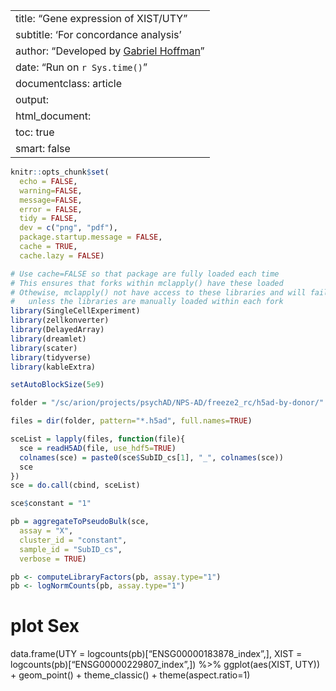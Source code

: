 
--
title: "Gene expression of XIST/UTY"
subtitle: 'For concordance analysis'
author: "Developed by [Gabriel Hoffman](http://gabrielhoffman.github.io/)"
date: "Run on `r Sys.time()`"
documentclass: article
output: 
  html_document:
  toc: true
  smart: false
---


<!--- 

cd /sc/arion/projects/CommonMind/hoffman/NPS-AD/work/nps_ad/freeze_v2
ml python git
R --vanilla

system("git pull"); rmarkdown::render("get_sex_expression.Rmd");


# https://hoffmg01.u.hpc.mssm.edu/eval_methods/dreamlet/mathys_Nature_2019.html

--->



```r
knitr::opts_chunk$set(
  echo = FALSE,
  warning=FALSE,
  message=FALSE,
  error = FALSE,
  tidy = FALSE,
  dev = c("png", "pdf"),
  package.startup.message = FALSE,
  cache = TRUE,
  cache.lazy = FALSE)
```

```r
# Use cache=FALSE so that package are fully loaded each time
# This ensures that forks within mclapply() have these loaded
# Othewise, mclapply() not have access to these libraries and will fail 
#   unless the libraries are manually loaded within each fork
library(SingleCellExperiment)
library(zellkonverter)
library(DelayedArray)
library(dreamlet)
library(scater)
library(tidyverse)
library(kableExtra)

setAutoBlockSize(5e9)
```

```r
folder = "/sc/arion/projects/psychAD/NPS-AD/freeze2_rc/h5ad-by-donor/"

files = dir(folder, pattern="*.h5ad", full.names=TRUE)

sceList = lapply(files, function(file){
  sce = readH5AD(file, use_hdf5=TRUE)
  colnames(sce) = paste0(sce$SubID_cs[1], "_", colnames(sce))
  sce
})
sce = do.call(cbind, sceList)

sce$constant = "1"

pb = aggregateToPseudoBulk(sce,
  assay = "X",     
  cluster_id = "constant",  
  sample_id = "SubID_cs",
  verbose = TRUE)

pb <- computeLibraryFactors(pb, assay.type="1")
pb <- logNormCounts(pb, assay.type="1")
```


# plot Sex
data.frame(UTY = logcounts(pb)["ENSG00000183878_index",], 
          XIST = logcounts(pb)["ENSG00000229807_index",]) %>%
  ggplot(aes(XIST, UTY)) + 
    geom_point() + 
    theme_classic() + 
    theme(aspect.ratio=1)













